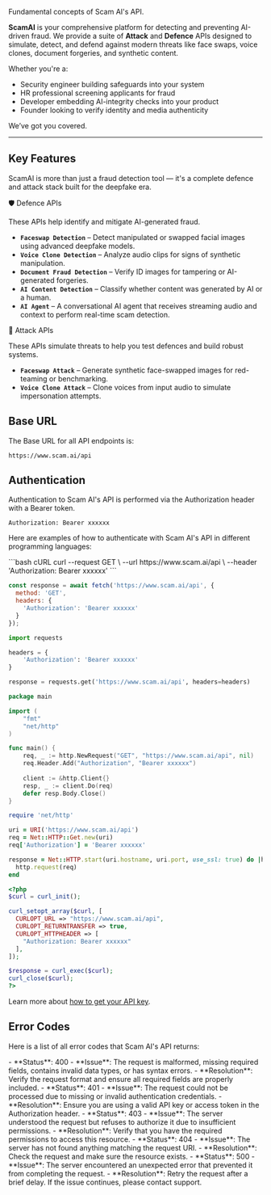 Fundamental concepts of Scam AI's API.


**ScamAI** is your comprehensive platform for detecting and preventing AI-driven fraud. We provide a suite of **Attack** and **Defence** APIs designed to simulate, detect, and defend against modern threats like face swaps, voice clones, document forgeries, and synthetic content.

Whether you're a:

- Security engineer building safeguards into your system  
- HR professional screening applicants for fraud  
- Developer embedding AI-integrity checks into your product  
- Founder looking to verify identity and media authenticity  

We’ve got you covered.

---

## Key Features

ScamAI is more than just a fraud detection tool — it's a complete defence and attack stack built for the deepfake era.


🛡️ Defence APIs

These APIs help identify and mitigate AI-generated fraud.

- **`Faceswap Detection`** – Detect manipulated or swapped facial images using advanced deepfake models.
- **`Voice Clone Detection`** – Analyze audio clips for signs of synthetic manipulation.
- **`Document Fraud Detection`** – Verify ID images for tampering or AI-generated forgeries.
- **`AI Content Detection`** – Classify whether content was generated by AI or a human.
- **`AI Agent`** – A conversational AI agent that receives streaming audio and context to perform real-time scam detection.

🔺 Attack APIs

These APIs simulate threats to help you test defences and build robust systems.

- **`Faceswap Attack`** – Generate synthetic face-swapped images for red-teaming or benchmarking.
- **`Voice Clone Attack`** – Clone voices from input audio to simulate impersonation attempts.




## Base URL

The Base URL for all API endpoints is:

```
https://www.scam.ai/api
```

## Authentication

Authentication to Scam AI's API is performed via the Authorization header with a Bearer token.

```
Authorization: Bearer xxxxxx
```

Here are examples of how to authenticate with Scam AI's API in different programming languages:

<CodeGroup>
  ```bash cURL
  curl --request GET \
    --url https://www.scam.ai/api \
    --header 'Authorization: Bearer xxxxxx'
  ```

  ```javascript Node.js
  const response = await fetch('https://www.scam.ai/api', {
    method: 'GET',
    headers: {
      'Authorization': 'Bearer xxxxxx'
    }
  });
  ```

  ```python Python
  import requests

  headers = {
      'Authorization': 'Bearer xxxxxx'
  }

  response = requests.get('https://www.scam.ai/api', headers=headers)
  ```

  ```go Go
  package main

  import (
      "fmt"
      "net/http"
  )

  func main() {
      req, _ := http.NewRequest("GET", "https://www.scam.ai/api", nil)
      req.Header.Add("Authorization", "Bearer xxxxxx")
      
      client := &http.Client{}
      resp, _ := client.Do(req)
      defer resp.Body.Close()
  }
  ```

  ```ruby Ruby
  require 'net/http'

  uri = URI('https://www.scam.ai/api')
  req = Net::HTTP::Get.new(uri)
  req['Authorization'] = 'Bearer xxxxxx'

  response = Net::HTTP.start(uri.hostname, uri.port, use_ssl: true) do |http|
    http.request(req)
  end
  ```

  ```php PHP
  <?php
  $curl = curl_init();

  curl_setopt_array($curl, [
    CURLOPT_URL => "https://www.scam.ai/api",
    CURLOPT_RETURNTRANSFER => true,
    CURLOPT_HTTPHEADER => [
      "Authorization: Bearer xxxxxx"
    ],
  ]);

  $response = curl_exec($curl);
  curl_close($curl);
  ?>
  ```
</CodeGroup>

Learn more about [how to get your API key](/docs/api-keys).

## Error Codes

Here is a list of all error codes that Scam AI's API returns:

<AccordionGroup>
  <Accordion title="bad_request">
    - **Status**: 400
    - **Issue**: The request is malformed, missing required fields, contains invalid data types, or has syntax errors.
    - **Resolution**: Verify the request format and ensure all required fields are properly included.
  </Accordion>

  <Accordion title="unauthorized">
    - **Status**: 401
    - **Issue**: The request could not be processed due to missing or invalid authentication credentials.
    - **Resolution**: Ensure you are using a valid API key or access token in the Authorization header.
  </Accordion>

  <Accordion title="forbidden">
    - **Status**: 403
    - **Issue**: The server understood the request but refuses to authorize it due to insufficient permissions.
    - **Resolution**: Verify that you have the required permissions to access this resource.
  </Accordion>

  <Accordion title="not_found">
    - **Status**: 404
    - **Issue**: The server has not found anything matching the request URI.
    - **Resolution**: Check the request and make sure the resource exists.
  </Accordion>

  <Accordion title="internal_server_error">
    - **Status**: 500
    - **Issue**: The server encountered an unexpected error that prevented it from completing the request.
    - **Resolution**: Retry the request after a brief delay. If the issue continues, please contact support.
  </Accordion>
</AccordionGroup>
